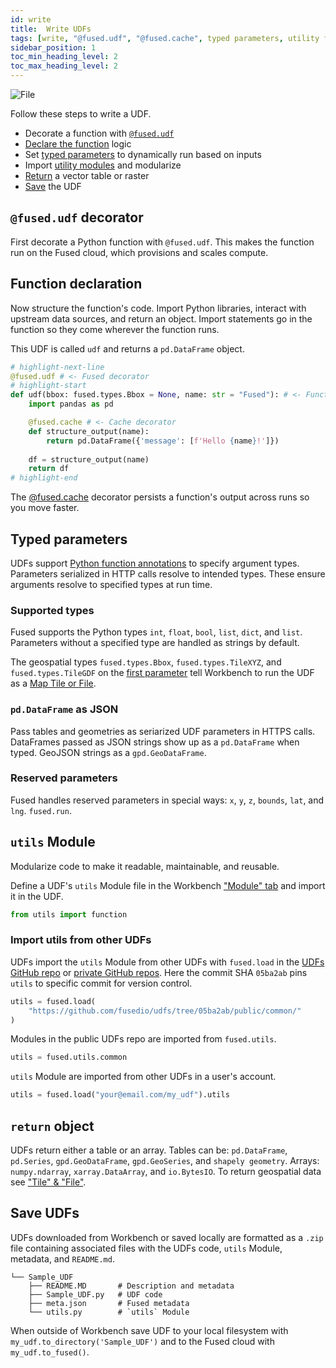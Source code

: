 ```yaml
---
id: write
title:  Write UDFs
tags: [write, "@fused.udf", "@fused.cache", typed parameters, utility functions, return object]
sidebar_position: 1
toc_min_heading_level: 2
toc_max_heading_level: 2
---
```





<div style={{textAlign: 'center'}}>
<img src={ImageAnatomy} alt="File" style={{}} />
</div>


 Follow these steps to write a UDF.
- Decorate a function with [`@fused.udf`](/basics/core-concepts/write/#fusedudf-decorator)
- [Declare the function](/basics/core-concepts/write/#function-declaration) logic
- Set [typed parameters](/basics/core-concepts/write/#typed-parameters) to dynamically run based on inputs
- Import [utility modules](/basics/core-concepts/write/#utils-module) and modularize
- [Return](/basics/core-concepts/write/#return-object) a vector table or raster
- [Save](/basics/core-concepts/write/#save-udfs) the UDF

## `@fused.udf` decorator

First decorate a Python function with `@fused.udf`. This makes the function run on the Fused cloud, which provisions and scales compute. 


## Function declaration

Now structure the function's code. Import Python libraries, interact with upstream data sources, and return an object. Import statements go in the function so they come wherever the function runs.

This UDF is called `udf` and returns a `pd.DataFrame` object. 


```python
# highlight-next-line
@fused.udf # <- Fused decorator
# highlight-start
def udf(bbox: fused.types.Bbox = None, name: str = "Fused"): # <- Function declaration
    import pandas as pd

    @fused.cache # <- Cache decorator
    def structure_output(name):
        return pd.DataFrame({'message': [f'Hello {name}!']})
    
    df = structure_output(name)
    return df
# highlight-end
```

The [@fused.cache](/basics/core-concepts/content-management/cache/) decorator persists a function's output across runs so you move faster. 


## Typed parameters

UDFs support [Python function annotations](https://peps.python.org/pep-3107/) to specify argument types. Parameters serialized in HTTP calls resolve to intended types. These ensure arguments resolve to specified types at run time.

### Supported types

Fused supports the Python types `int`, `float`, `bool`, `list`, `dict`, and `list`. Parameters without a specified type are handled as strings by default.

The geospatial types `fused.types.Bbox`, `fused.types.TileXYZ`, and `fused.types.TileGDF` on the [first parameter](/basics/core-concepts/filetile/#the-bbox-object) tell Workbench to run the UDF as a [Map Tile or File](/basics/core-concepts/filetile/).

### `pd.DataFrame` as JSON

Pass tables and geometries as seriarized UDF parameters in HTTPS calls. DataFrames passed as JSON strings show up as a `pd.DataFrame` when typed. GeoJSON strings as a `gpd.GeoDataFrame`. 

### Reserved parameters

Fused handles reserved parameters in special ways: `x`, `y`, `z`, `bounds`, `lat`, and `lng`. `fused.run`.

## `utils` Module

Modularize code to make it readable, maintainable, and reusable. 

Define a UDF's `utils` Module file in the Workbench ["Module" tab](/workbench/map-builder/udf-editor/#module-tab) and import it in the UDF.

```python
from utils import function
```

### Import utils from other UDFs

UDFs import the `utils` Module from other UDFs with `fused.load` in the [UDFs GitHub repo](https://github.com/fusedio/udfs/tree/main) or [private GitHub repos](/basics/core-concepts/content-management/git/). Here the commit SHA `05ba2ab` pins `utils` to specific commit for version control.


```python
utils = fused.load(
    "https://github.com/fusedio/udfs/tree/05ba2ab/public/common/"
)
```


Modules in the public UDFs repo are imported from `fused.utils`.

```python
utils = fused.utils.common
```

`utils` Module are imported from other UDFs in a user's account.

```python
utils = fused.load("your@email.com/my_udf").utils
```

## `return` object

UDFs return either a table or an array. Tables can be: `pd.DataFrame`, `pd.Series`, `gpd.GeoDataFrame`,  `gpd.GeoSeries`, and `shapely geometry`. Arrays: `numpy.ndarray`, `xarray.DataArray`, and `io.BytesIO`. To return geospatial data see ["Tile" & "File"](/basics/core-concepts/filetile/).

## Save UDFs

UDFs downloaded from Workbench or saved locally are formatted as a `.zip` file containing associated files with the UDFs code, `utils` Module, metadata, and `README.md`. 

```
└── Sample_UDF
    ├── README.MD       # Description and metadata
    ├── Sample_UDF.py   # UDF code
    ├── meta.json       # Fused metadata
    └── utils.py        # `utils` Module
```

When outside of Workbench save UDF to your local filesystem with `my_udf.to_directory('Sample_UDF')` and to the Fused cloud with `my_udf.to_fused()`.

